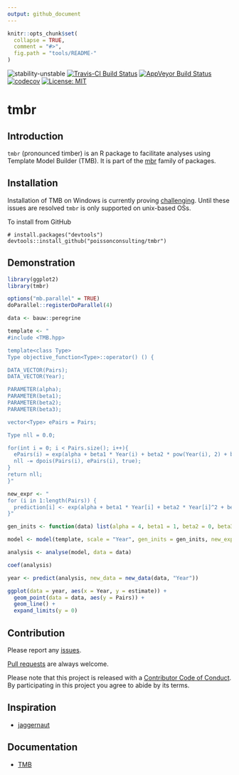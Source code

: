 ```yaml
---
output: github_document
---
```


<!-- README.md is generated from README.Rmd. Please edit that file -->

```r
knitr::opts_chunk$set(
  collapse = TRUE,
  comment = "#>",
  fig.path = "tools/README-"
)
```

![stability-unstable](https://img.shields.io/badge/stability-unstable-yellow.svg)
[![Travis-CI Build Status](https://travis-ci.org/poissonconsulting/tmbr.svg?branch=master)](https://travis-ci.org/poissonconsulting/tmbr)
[![AppVeyor Build Status](https://ci.appveyor.com/api/projects/status/github/poissonconsulting/tmbr?branch=master&svg=true)](https://ci.appveyor.com/project/poissonconsulting/tmbr)
[![codecov](https://codecov.io/gh/poissonconsulting/tmbr/branch/master/graph/badge.svg)](https://codecov.io/gh/poissonconsulting/tmbr)
[![License: MIT](https://img.shields.io/badge/License-MIT-blue.svg)](https://opensource.org/licenses/MIT)

# tmbr

## Introduction

`tmbr` (pronounced timber) is an R package to facilitate analyses using Template Model Builder (TMB).
It is part of the [mbr](https://github.com/poissonconsulting/mbr) family of packages.

## Installation

Installation of TMB on Windows is currently proving [challenging](https://github.com/James-Thorson/2016_Spatio-temporal_models/issues/7).
Until these issues are resolved `tmbr` is only supported on unix-based OSs.

To install from GitHub
```
# install.packages("devtools")
devtools::install_github("poissonconsulting/tmbr")
```

## Demonstration

```r
library(ggplot2)
library(tmbr)

options("mb.parallel" = TRUE)
doParallel::registerDoParallel(4)

data <- bauw::peregrine

template <- "
#include <TMB.hpp>

template<class Type>
Type objective_function<Type>::operator() () {

DATA_VECTOR(Pairs);
DATA_VECTOR(Year);

PARAMETER(alpha);
PARAMETER(beta1);
PARAMETER(beta2);
PARAMETER(beta3);

vector<Type> ePairs = Pairs;

Type nll = 0.0;

for(int i = 0; i < Pairs.size(); i++){
  ePairs(i) = exp(alpha + beta1 * Year(i) + beta2 * pow(Year(i), 2) + beta3 * pow(Year(i), 3));
  nll -= dpois(Pairs(i), ePairs(i), true);
}
return nll;
}"

new_expr <- "
for (i in 1:length(Pairs)) {
  prediction[i] <- exp(alpha + beta1 * Year[i] + beta2 * Year[i]^2 + beta3 * Year[i]^3)
}"

gen_inits <- function(data) list(alpha = 4, beta1 = 1, beta2 = 0, beta3 = 0)

model <- model(template, scale = "Year", gen_inits = gen_inits, new_expr = new_expr)

analysis <- analyse(model, data = data)

coef(analysis)

year <- predict(analysis, new_data = new_data(data, "Year"))

ggplot(data = year, aes(x = Year, y = estimate)) +
  geom_point(data = data, aes(y = Pairs)) +
  geom_line() +
  expand_limits(y = 0)

```

## Contribution

Please report any [issues](https://github.com/poissonconsulting/tmbr/issues).

[Pull requests](https://github.com/poissonconsulting/tmbr/pulls) are always welcome.

Please note that this project is released with a [Contributor Code of Conduct](CONDUCT.md). By participating in this project you agree to abide by its terms.

## Inspiration

- [jaggernaut](https://github.com/poissonconsulting/jaggernaut)

## Documentation

- [TMB](https://github.com/kaskr/adcomp)
